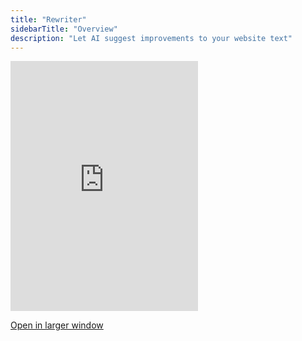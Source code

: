 ```yaml
---
title: "Rewriter"
sidebarTitle: "Overview"
description: "Let AI suggest improvements to your website text"
---
```




<Frame>
<iframe
  src="https://landing-page-demo-velt.vercel.app/?feature=rewriter"
  allow="camera; microphone"
  frameborder="0"
  class="w-full"
  height="400px"
></iframe>
</Frame>

[Open in larger window](https://landing-page-demo-velt.vercel.app/?feature=rewriter)